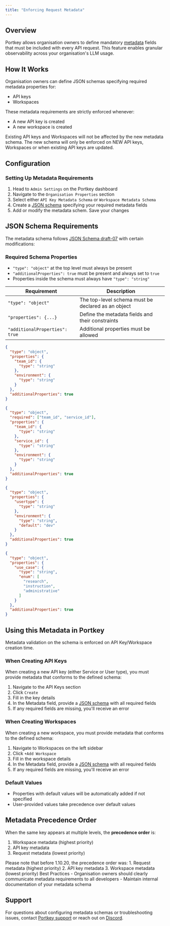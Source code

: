```yaml
---
title: "Enforcing Request Metadata"
---
```

## Overview
Portkey allows organisation owners to define mandatory [metadata](/product/observability/metadata) fields that must be included with every API request. This feature enables granular observability across your organisation's LLM usage.

## How It Works
Organisation owners can define JSON schemas specifying required metadata properties for:
- API keys
- Workspaces

These metadata requirements are strictly enforced whenever:
- A new API key is created
- A new workspace is created

<Note>
    Existing API keys and Workspaces will not be affected by the new metadata schema. The new schema will only be enforced on NEW API keys, Workspaces or when existing API keys are updated.
</Note>

## Configuration
### Setting Up Metadata Requirements
1. Head to `Admin Settings` on the Portkey dashboard
2. Navigate to the `Organisation Properties` section
3. Select either `API Key Metadata Schema` or `Workspace Metadata Schema`
4. Create a [JSON schema](#json-schema-requirements) specifying your required metadata fields
5. Add or modify the metadata schem. Save your changes

## JSON Schema Requirements
The metadata schema follows [JSON Schema draft-07](https://json-schema.org/draft-07) with certain modifications:

### Required Schema Properties
- `"type": "object"` at the top level must always be present
- `"additionalProperties": true` must be present and always set to `true`
- Properties inside the schema must always have `"type": "string"`

| Requirement | Description |
| ----------- | ----------- |
| `"type": "object"` | The top-level schema must be declared as an object |
| `"properties": {...}` | Define the metadata fields and their constraints |
| `"additionalProperties": true` | Additional properties must be allowed |


<AccordionGroup>
  <Accordion title="Basic Schema">

```json
{
  "type": "object",
  "properties": {
    "team_id": {
      "type": "string"
    },
    "environment": {
      "type": "string"
    }
  },
  "additionalProperties": true
}
```
</Accordion>

<Accordion title="Schema With Required Fields">

```json
{
  "type": "object",
  "required": ["team_id", "service_id"],
  "properties": {
    "team_id": {
      "type": "string"
    },
    "service_id": {
      "type": "string"
    },
    "environment": {
      "type": "string"
    }
  },
  "additionalProperties": true
}
```

</Accordion>
<Accordion title="Schema With Default Values">

```json
{
  "type": "object",
  "properties": {
    "usertype": {
      "type": "string"
    },
    "environment": {
      "type": "string",
      "default": "dev"
    }
  },
  "additionalProperties": true
}
```

  </Accordion>
  <Accordion title="Schema With Enum Values">

```json
{
  "type": "object",
  "properties": {
    "use_case": {
      "type": "string",
      "enum": [
        "research",
        "instruction",
        "administrative"
      ]
    }
  },
  "additionalProperties": true
}
```

</Accordion>

</AccordionGroup>





## Using this Metadata in Portkey
Metadata validation on the schema is enforced on API Key/Workspace creation time.

### When Creating API Keys
When creating a new API key (either Service or User type), you must provide metadata that conforms to the defined schema:
1. Navigate to the API Keys section
2. Click `Create`
3. Fill in the key details
4. In the Metadata field, provide a [JSON schema](#json-schema-requirements) with all required fields
5. If any required fields are missing, you'll receive an error

### When Creating Workspaces
When creating a new workspace, you must provide metadata that conforms to the defined schema:
1. Navigate to Workspaces on the left sidebar
2. Click `+Add Workspace`
3. Fill in the workspace details
4. In the Metadata field, provide a [JSON schema](#json-schema-requirements) with all required fields
5. If any required fields are missing, you'll receive an error

### Default Values
- Properties with default values will be automatically added if not specified
- User-provided values take precedence over default values



## Metadata Precedence Order

When the same key appears at multiple levels, the **precedence order** is:

1. Workspace metadata (highest priority)
2. API key metadata
3. Request metadata (lowest priority)

<Info>
  Please note that before 1.10.20, the precedence order was:
  1. Request metadata (highest priority)
  2. API key metadata
  3. Workspace metadata (lowest priority)
</Info>


<Note>
Best Practices
- Organisation owners should clearly communicate metadata requirements to all developers
- Maintain internal documentation of your metadata schema
</Note>

## Support
For questions about configuring metadata schemas or troubleshooting issues, contact [Portkey support](mailto:support@portkey.ai) or reach out on [Discord](https://portkey.sh/reddit-discord).
